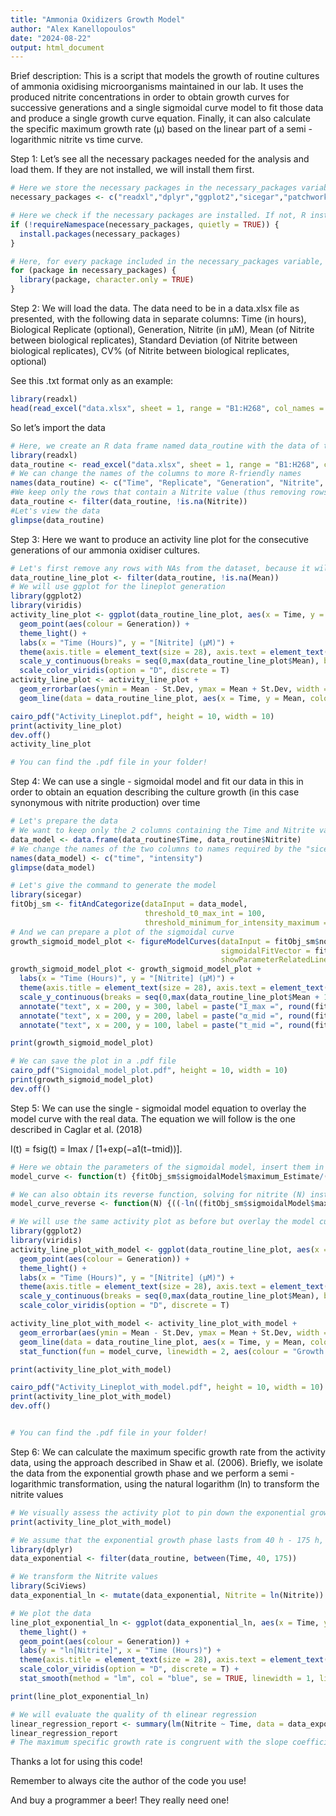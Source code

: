 ---
title: "Ammonia Oxidizers Growth Model"
author: "Alex Kanellopoulos"
date: "2024-08-22"
output: html_document
---

Brief description: This is a script that models the growth of routine cultures of ammonia oxidising microorganisms maintained in our lab. It uses the produced nitrite concentrations in order to obtain growth curves for successive generations and a single sigmoidal curve model to fit those data and produce a single growth curve equation. Finally, it can also calculate the specific maximum growth rate (μ) based on the linear part of a semi - logarithmic nitrite vs time curve.

Step 1: Let's see all the necessary packages needed for the analysis and load them. If they are not installed, we will install them first. 

```{r Library Installation and Loading, echo=TRUE, message=FALSE, warning=FALSE}
# Here we store the necessary packages in the necessary_packages variable
necessary_packages <- c("readxl","dplyr","ggplot2","sicegar","patchwork","viridis","scales","SciViews") 

# Here we check if the necessary packages are installed. If not, R installs them 
if (!requireNamespace(necessary_packages, quietly = TRUE)) {
  install.packages(necessary_packages)
}

# Here, for every package included in the necessary_packages variable, R will load it. The character.only = TRUE ensures that library() will try to interpret the package names as characters (as it needs for it to work) 
for (package in necessary_packages) {
  library(package, character.only = TRUE)
}
```

Step 2: We will load the data. The data need to be in a data.xlsx file as presented, with the following data in separate columns: 
  Time (in hours),
  Biological Replicate (optional),
  Generation,
  Nitrite (in μM),
  Mean (of Nitrite between biological replicates),
  Standard Deviation (of Nitrite between biological replicates),
  CV% (of Nitrite between biological replicates, optional)
  
See this .txt format only as an example: 
```{r echo=FALSE, message=FALSE, warning=FALSE}
library(readxl)
head(read_excel("data.xlsx", sheet = 1, range = "B1:H268", col_names = TRUE),12)
```

So let's import the data
  
```{r Data import and pre-processing, echo=TRUE}
# Here, we create an R data frame named data_routine with the data of the data.xlsx file. Here, we take the data from the first sheet of the file, from cells B1 to H268 and we keep the names of the columns (first row) 
library(readxl)
data_routine <- read_excel("data.xlsx", sheet = 1, range = "B1:H268", col_names = TRUE)
# We can change the names of the columns to more R-friendly names
names(data_routine) <- c("Time", "Replicate", "Generation", "Nitrite", "Mean", "St.Dev", "CV%")
#We keep only the rows that contain a Nitrite value (thus removing rows that are left blank to make life easier when viewing the .xlsx file)
data_routine <- filter(data_routine, !is.na(Nitrite))
#Let's view the data
glimpse(data_routine)
```
Step 3: Here we want to produce an activity line plot for the consecutive generations of our ammonia oxidiser cultures.
  
```{r echo=TRUE, message=FALSE, warning=FALSE}
# Let's first remove any rows with NAs from the dataset, because it will clash with the lineplot and the lines will not appear 
data_routine_line_plot <- filter(data_routine, !is.na(Mean))
# We will use ggplot for the lineplot generation 
library(ggplot2)
library(viridis)
activity_line_plot <- ggplot(data_routine_line_plot, aes(x = Time, y = Mean)) + 
  geom_point(aes(colour = Generation)) + 
  theme_light() + 
  labs(x = "Time (Hours)", y = "[Nitrite] (μM)") + 
  theme(axis.title = element_text(size = 28), axis.text = element_text(size = 24), legend.text = element_text(size = 20), legend.title = element_text(size = 20)) + 
  scale_y_continuous(breaks = seq(0,max(data_routine_line_plot$Mean), by = max(data_routine_line_plot$Mean)/5)) + ylim(0,max(data_routine_line_plot$Mean)) + 
  scale_color_viridis(option = "D", discrete = T)
activity_line_plot <- activity_line_plot + 
  geom_errorbar(aes(ymin = Mean - St.Dev, ymax = Mean + St.Dev, width = 0.2, colour = Generation)) +
  geom_line(data = data_routine_line_plot, aes(x = Time, y = Mean, colour = Generation), linewidth = 0.6)

cairo_pdf("Activity_Lineplot.pdf", height = 10, width = 10)
print(activity_line_plot)
dev.off()
activity_line_plot

# You can find the .pdf file in your folder!
```

Step 4: We can use a single - sigmoidal model and fit our data in this in order to obtain an equation describing the culture growth (in this case synonymous with nitrite production) over time

```{r echo=TRUE, message=FALSE, warning=FALSE}
# Let's prepare the data 
# We want to keep only the 2 columns containing the Time and Nitrite values
data_model <- data.frame(data_routine$Time, data_routine$Nitrite)
# We change the names of the two columns to names required by the "sicegar" package
names(data_model) <- c("time", "intensity")
glimpse(data_model)
```

```{r echo=TRUE, message=FALSE, warning=FALSE}
# Let's give the command to generate the model
library(sicegar)
fitObj_sm <- fitAndCategorize(dataInput = data_model,
                              threshold_t0_max_int = 100, 
                              threshold_minimum_for_intensity_maximum = 0.02)
# And we can prepare a plot of the sigmoidal curve
growth_sigmoid_model_plot <- figureModelCurves(dataInput = fitObj_sm$normalizedInput, 
                                               sigmoidalFitVector = fitObj_sm$sigmoidalModel,
                                               showParameterRelatedLines = T)
growth_sigmoid_model_plot <- growth_sigmoid_model_plot + 
  labs(x = "Time (Hours)", y = "[Nitrite] (μM)") + 
  theme(axis.title = element_text(size = 28), axis.text = element_text(size = 24), legend.text = element_text(size = 20), legend.title = element_text(size = 20)) + 
  scale_y_continuous(breaks = seq(0,max(data_routine_line_plot$Mean + 100), by = max(data_routine_line_plot$Mean)/5)) + ylim(0,max(data_routine_line_plot$Mean) + 100) + 
  annotate("text", x = 200, y = 300, label = paste("I_max =", round(fitObj_sm$sigmoidalModel$maximum_Estimate, 2)), size = 6, hjust = 0) +
  annotate("text", x = 200, y = 200, label = paste("α_mid =", round(fitObj_sm$sigmoidalModel$slopeParam_Estimate, 2)), size = 6, hjust = 0) +
  annotate("text", x = 200, y = 100, label = paste("t_mid =", round(fitObj_sm$sigmoidalModel$midPoint_Estimate, 2)), size = 6, hjust = 0)

print(growth_sigmoid_model_plot)

```

```{r message=FALSE, warning=FALSE, include=FALSE}
# We can save the plot in a .pdf file 
cairo_pdf("Sigmoidal_model_plot.pdf", height = 10, width = 10)
print(growth_sigmoid_model_plot)
dev.off()

```

Step 5: We can use the single - sigmoidal model equation to overlay the model curve with the real data. The equation we will follow is the one described in Caglar et al. (2018)

I(t) = fsig(t) = Imax / [1+exp(−a1(t−tmid))].

```{r echo=TRUE, message=FALSE, warning=FALSE}
# Here we obtain the parameters of the sigmoidal model, insert them in the single sigmoidal curve equation and put it as a function of time (t)
model_curve <- function(t) {fitObj_sm$sigmoidalModel$maximum_Estimate/(1+exp(-fitObj_sm$sigmoidalModel$slopeParam_Estimate*(t-fitObj_sm$sigmoidalModel$midPoint_Estimate)))}

# We can also obtain its reverse function, solving for nitrite (N) instead of time 
model_curve_reverse <- function(N) {((-ln((fitObj_sm$sigmoidalModel$maximum_Estimate/N)-1)/fitObj_sm$sigmoidalModel$slopeParam_Estimate)+fitObj_sm$sigmoidalModel$midPoint_Estimate)}

# We will use the same activity plot as before but overlay the model curve
library(ggplot2)
library(viridis)
activity_line_plot_with_model <- ggplot(data_routine_line_plot, aes(x = Time, y = Mean)) + 
  geom_point(aes(colour = Generation)) + 
  theme_light() + 
  labs(x = "Time (Hours)", y = "[Nitrite] (μM)") + 
  theme(axis.title = element_text(size = 28), axis.text = element_text(size = 24), legend.text = element_text(size = 20), legend.title = element_text(size = 20)) + 
  scale_y_continuous(breaks = seq(0,max(data_routine_line_plot$Mean), by = max(data_routine_line_plot$Mean)/5)) + ylim(0,max(data_routine_line_plot$Mean)) + 
  scale_color_viridis(option = "D", discrete = T)

activity_line_plot_with_model <- activity_line_plot_with_model + 
  geom_errorbar(aes(ymin = Mean - St.Dev, ymax = Mean + St.Dev, width = 0.2, colour = Generation)) +
  geom_line(data = data_routine_line_plot, aes(x = Time, y = Mean, colour = Generation), linewidth = 0.6) +
  stat_function(fun = model_curve, linewidth = 2, aes(colour = "Growth Model Curve"))

print(activity_line_plot_with_model)

cairo_pdf("Activity_Lineplot_with_model.pdf", height = 10, width = 10)
print(activity_line_plot_with_model)
dev.off()


# You can find the .pdf file in your folder!
```

Step 6: We can calculate the maximum specific growth rate from the activity data, using the approach described in Shaw et al. (2006). Briefly, we isolate the data from the exponential growth phase and we perform a semi - logarithmic transformation, using the natural logarithm (ln) to transform the nitrite values 

```{r echo=TRUE, message=FALSE, warning=FALSE}
# We visually assess the activity plot to pin down the exponential growth phase
print(activity_line_plot_with_model)
```
```{r echo=TRUE, message=FALSE, warning=FALSE}
# We assume that the exponential growth phase lasts from 40 h - 175 h, so we isolate these data
library(dplyr)
data_exponential <- filter(data_routine, between(Time, 40, 175))

# We transform the Nitrite values 
library(SciViews)
data_exponential_ln <- mutate(data_exponential, Nitrite = ln(Nitrite))

# We plot the data 
line_plot_exponential_ln <- ggplot(data_exponential_ln, aes(x = Time, y = Nitrite)) +
  theme_light() + 
  geom_point(aes(colour = Generation)) + 
  labs(y = "ln[Nitrite]", x = "Time (Hours)") + 
  theme(axis.title = element_text(size = 28), axis.text = element_text(size = 24), legend.text = element_text(size = 20), legend.title = element_text(size = 20)) + 
  scale_color_viridis(option = "D", discrete = T) +
  stat_smooth(method = "lm", col = "blue", se = TRUE, linewidth = 1, linetype = "dashed")

print(line_plot_exponential_ln)

# We will evaluate the quality of th elinear regression
linear_regression_report <- summary(lm(Nitrite ~ Time, data = data_exponential_ln))
linear_regression_report
# The maximum specific growth rate is congruent with the slope coefficient of the linear regression
```
Thanks a lot for using this code! 

Remember to always cite the author of the code you use!

And buy a programmer a beer! They really need one!
